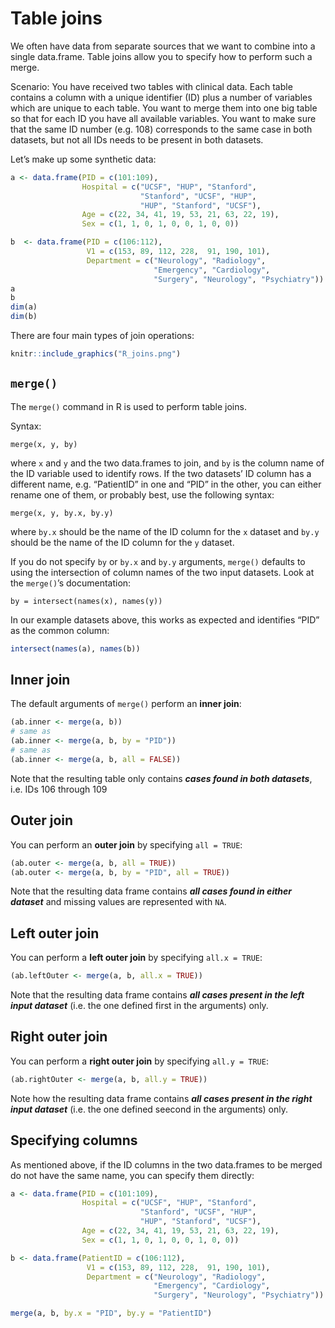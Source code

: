 # Table joins {#tablejoins}

We often have data from separate sources that we want to combine into a single data.frame. Table joins allow you to specify how to perform such a merge.

Scenario: You have received two tables with clinical data. Each table contains a column with a unique identifier (ID) plus a number of variables which are unique to each table. You want to merge them into one big table so that for each ID you have all available variables. You want to make sure that the same ID number (e.g. 108) corresponds to the same case in both datasets, but not all IDs needs to be present in both datasets.

Let's make up some synthetic data:

```r
a <- data.frame(PID = c(101:109),
                Hospital = c("UCSF", "HUP", "Stanford",
                             "Stanford", "UCSF", "HUP", 
                             "HUP", "Stanford", "UCSF"),
                Age = c(22, 34, 41, 19, 53, 21, 63, 22, 19),
                Sex = c(1, 1, 0, 1, 0, 0, 1, 0, 0))

b  <- data.frame(PID = c(106:112),
                 V1 = c(153, 89, 112, 228,  91, 190, 101),
                 Department = c("Neurology", "Radiology",
                                "Emergency", "Cardiology",
                                "Surgery", "Neurology", "Psychiatry"))
a
b
dim(a)
dim(b)
```

There are four main types of join operations:

```r
knitr::include_graphics("R_joins.png")
```

## `merge()`

The `merge()` command in R is used to perform table joins.

Syntax: 

`merge(x, y, by)`

where `x` and `y` and the two data.frames to join, and `by` is the column name of the ID variable used to identify rows. If the two datasets' ID column has a different name, e.g. "PatientID" in one and "PID" in the other, you can either rename one of them,
or probably best, use the following syntax:

`merge(x, y, by.x, by.y)`

where `by.x` should be the name of the ID column for the `x` dataset and `by.y` should be the name
of the ID column for the `y` dataset.

If you do not specify `by` or `by.x` and `by.y` arguments, `merge()` defaults to using the intersection of column names of the two input datasets. Look at the `merge()`'s documentation:

`by = intersect(names(x), names(y))`

In our example datasets above, this works as expected and identifies "PID" as the common column:

```r
intersect(names(a), names(b))
```

## Inner join

The default arguments of `merge()` perform an **inner join**:

```r
(ab.inner <- merge(a, b))
# same as
(ab.inner <- merge(a, b, by = "PID"))
# same as
(ab.inner <- merge(a, b, all = FALSE))
```

Note that the resulting table only contains ***cases found in both datasets***, i.e. IDs 106 through 109

## Outer join

You can perform an **outer join** by specifying `all = TRUE`:

```r
(ab.outer <- merge(a, b, all = TRUE))
(ab.outer <- merge(a, b, by = "PID", all = TRUE))
```

Note that the resulting data frame contains ***all cases found in either dataset*** and missing values are represented with `NA`.

## Left outer join

You can perform a **left outer join** by specifying `all.x = TRUE`:

```r
(ab.leftOuter <- merge(a, b, all.x = TRUE))
```

Note that the resulting data frame contains ***all cases present in the left input dataset*** (i.e. the one defined first in the arguments) only. 

## Right outer join

You can perform a **right outer join** by specifying `all.y = TRUE`:

```r
(ab.rightOuter <- merge(a, b, all.y = TRUE))
```

Note how the resulting data frame contains ***all cases present in the right input dataset*** (i.e. the one defined seecond in the arguments) only.

## Specifying columns 

As mentioned above, if the ID columns in the two data.frames to be merged do not have the same name, you can specify them directly:

```r
a <- data.frame(PID = c(101:109),
                Hospital = c("UCSF", "HUP", "Stanford",
                             "Stanford", "UCSF", "HUP", 
                             "HUP", "Stanford", "UCSF"),
                Age = c(22, 34, 41, 19, 53, 21, 63, 22, 19),
                Sex = c(1, 1, 0, 1, 0, 0, 1, 0, 0))

b <- data.frame(PatientID = c(106:112),
                 V1 = c(153, 89, 112, 228,  91, 190, 101),
                 Department = c("Neurology", "Radiology",
                                "Emergency", "Cardiology",
                                "Surgery", "Neurology", "Psychiatry"))
```

```r
merge(a, b, by.x = "PID", by.y = "PatientID")
```
